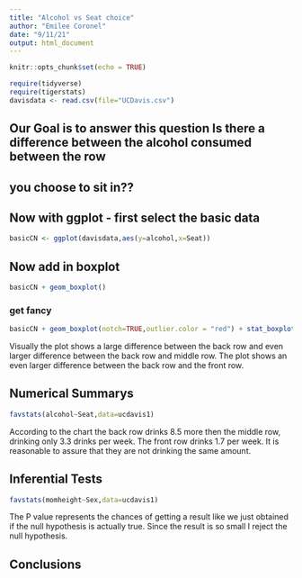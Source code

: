 ```yaml
---
title: "Alcohol vs Seat choice"
author: "Emilee Coronel"
date: "9/11/21"
output: html_document
---
```


```r
knitr::opts_chunk$set(echo = TRUE)
```

```r
require(tidyverse)
require(tigerstats)
davisdata <- read.csv(file="UCDavis.csv")
```
## Our Goal is to answer this question Is there a difference between the alcohol consumed between the row
## you choose to sit in??

## Now with ggplot - first select the basic data

```r
basicCN <- ggplot(davisdata,aes(y=alcohol,x=Seat))
```
## Now add in boxplot

```r
basicCN + geom_boxplot()
```
  
  
### get fancy  

```r
basicCN + geom_boxplot(notch=TRUE,outlier.color = "red") + stat_boxplot(geom ='errorbar') + labs(title="Fancy notch boxplot \n with 2 lines")
```

Visually the plot shows a large difference between the back row and even larger difference between the back row and middle row. The plot shows an even larger difference between the back row and the  front row.  

## Numerical Summarys 
```r
favstats(alcohol~Seat,data=ucdavis1)
```
According to the chart the back row drinks 8.5 more then the middle row, drinking only 3.3 drinks per week. The front row drinks 1.7 per week. It is reasonable to assure that they are not drinking the same amount.

## Inferential Tests
```r
favstats(momheight~Sex,data=ucdavis1)
```
The P value represents the chances of getting a result like we just obtained if the null hypothesis is actually true. Since the result is  so small I reject the null hypothesis. 

## Conclusions





